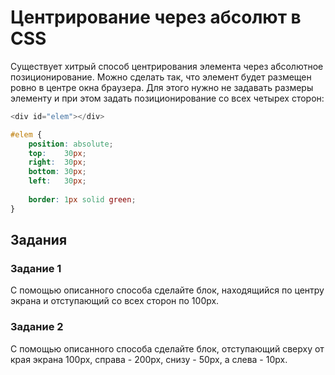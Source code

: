 # Центрирование через абсолют в CSS

Существует хитрый способ центрирования элемента через абсолютное позиционирование. Можно сделать так, что элемент будет размещен ровно в центре окна браузера. Для этого нужно не задавать размеры элементу и при этом задать позиционирование со всех четырех сторон:

```js showLineNumbers copy
<div id="elem"></div>
```

```css showLineNumbers copy
#elem {
	position: absolute;
	top:    30px;
	right:  30px;
	bottom: 30px;
	left:   30px;
	
	border: 1px solid green;
}
```

## Задания

### Задание 1
С помощью описанного способа сделайте блок, находящийся по центру экрана и отступающий со всех сторон по 100px.

### Задание 2

С помощью описанного способа сделайте блок, отступающий сверху от края экрана 100px, справа - 200px, снизу - 50px, а слева - 10px.